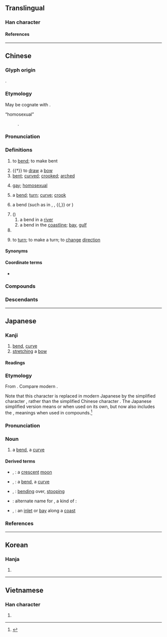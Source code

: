{{also|弯}}
{{character info}}
==Translingual==

===Han character===
{{Han char|rn=57|rad=弓|as=19|sn=22|canj=VFN|four=22207|ids=⿱䜌弓}}

====References====
{{Han ref|kx=0361.280|dkj=09904|dj=0680.060|hdz=21005.220|uh=5F4E}}

----

==Chinese==
{{zh-forms|s=弯}}

===Glyph origin===
{{Han etym}}
{{Han compound|弓|䜌|c1=s|c2=p|t1=bow|ls=psc}}.

===Etymology===
May be cognate with {{och-l|迂||to bend}}.
; “homosexual”
: {{semantic loan|zh|en|bent}}.

===Pronunciation===
{{zh-pron
|m=wān
|ma=Zh-wān.oga
|m-s=
|c=waan1
|c-t=
|g=
|h=pfs=vân
|j=
|mb=
|md=uăng
|mn=oaiⁿ/oan
|mn_note=oaiⁿ - vernacular; oan - literary
|mn-t=uêng1/uang1
|mn-t_note=uêng1 - Chaozhou; uang1 - Shantou
|w=1ue
|x=
|mc=y
|oc=y
|cat=v,a,n,cls
}}

===Definitions===
{{zh-hanzi}}

# to [[bend]]; to make bent
#: {{zh-x|彎腰|to bend over}}
# {{†}} to [[draw]] a [[bow]]
# [[bent]]; [[curved]]; [[crooked]]; [[arched]]
#: {{zh-x|彎曲|bent}}
#: {{zh-x|彎路|curved road}}
#: {{zh-ant|直}}
# {{lb|zh|neologism|slang}} [[gay]]; [[homosexual]]
#: {{zh-x|彎男|gay man}}
#: {{zh-x|變 彎|to become gay}}
#: {{zh-ant|直}}
# a [[bend]]; [[turn]]; [[curve]]; [[crook]]
#: {{zh-x|彎子|a bend}}
#: {{zh-x|拐彎|to turn (at a corner)}}
# {{lb|zh|Chinese calligraphy}} a bend (such as in {{m|mul|㇉}}, {{m|mul|㇌}}, {{m|mul|㇟}}{{,}} or {{m|mul|㇠}})
# ({{zh-l|灣}})
## a bend in a [[river]]
## a bend in the [[coastline]]; [[bay]], [[gulf]]
# {{zh-classifier|[[bent]] objects, such as a quarter moon}}
# {{lb|zh|Penang|_|Hokkien}} to [[turn]]; to make a turn; to [[change]] [[direction]]

====Synonyms====
{{zh-dial|轉}}

====Coordinate terms====
* {{list:basic character strokes/zh}}

===Compounds===
{{zh-der|彎曲|彎弓|彎弓搭箭|彎度|急轉彎|彎腰駝背|急彎|彎路|彎跧|彎彎曲曲|彎子|彎道|大轉彎|彎奔|一彎|寧折不彎|截彎取直|拐彎抹角|曲曲彎彎|畫黛彎蛾|拐彎|盤馬彎弓|曲裡拐彎|拉彎兒|轉彎子|臂彎|繞彎子|轉彎|繞彎兒|轉彎抹角|遛彎兒|彎鉤|豎折彎鉤}}

===Descendants===
{{CJKV|彎|わん|만|loan}}

{{zh-cat|Elementary|Sexual orientations}}

----

==Japanese==
{{ja-kanji forms|弯|彎}}

===Kanji===
{{ja-kanji|grade=|rs=弓19|shin=弯}}

# [[bend]], [[curve]]
# [[stretching]] a [[bow]]

====Readings====
{{ja-readings
|goon=えん<ゑん
|kanon=わん
|kun=ひ-く, ひきまかな-う
}}

===Etymology===
{{ja-kanjitab|わん|yomi=on}}
From {{bor|ja|ltc|彎|tr=*quan|sort=わん}}. Compare modern {{cog|cmn|-}} {{zh-l|彎|tr=wān}}.

Note that this character is replaced in modern Japanese by the simplified character {{m|ja|湾|tr=wan}}, rather than the simplified Chinese character {{m|zh|弯|tr=wān||bend, curve}}. The Japanese simplified version means {{m|en|bay}} or {{m|en|inlet}} when used on its own, but now also includes the {{m|en|bend}}, {{m|en|curve}} meanings when used in compounds.<ref name="KDJ">{{R:Kokugo Dai Jiten}}</ref>

===Pronunciation===
{{ja-pron|yomi=kanon|acc=1|わん}}

===Noun===
{{ja-noun|わん|shin=弯}}

# a [[bend]], a [[curve]]

====Derived terms====
{{der-top}}
* {{ja-l|彎月}}, {{ja-l|湾月|わんげつ|wangetsu}}: a [[crescent]] [[moon]]
* {{ja-l|彎曲}}, {{ja-l|湾曲|わんきょく|wankyoku}}: a [[bend]], a [[curve]]
* {{ja-l|彎屈}}, {{ja-l|湾屈|わんくつ|wankutsu}}: [[bending]] over, [[stooping]]
* {{ja-l|彎珠|わんじゅ|wanju}}: alternate name for {{m|ja|袴葛|tr=hakamakazura}}, a kind of {{vern|orchid tree}}: {{taxlink|Bauhinia japonica|species|ver=200721}}
* {{ja-l|彎入}}, {{ja-l|湾入|わんにゅう|wannyū}}: an [[inlet]] or [[bay]] along a [[coast]]
{{der-bottom}}

===References===
<references/>

----

==Korean==

===Hanja===
{{ko-hanja|만}}

# {{rfdef|ko|sort=弓19}}

----

==Vietnamese==

===Han character===
{{vi-readings|rs=弓19|reading=[[loan]], [[thoăn]]}}

# {{rfdef|vi|sort=弓19}}

{{cln|vi|Han tu}}